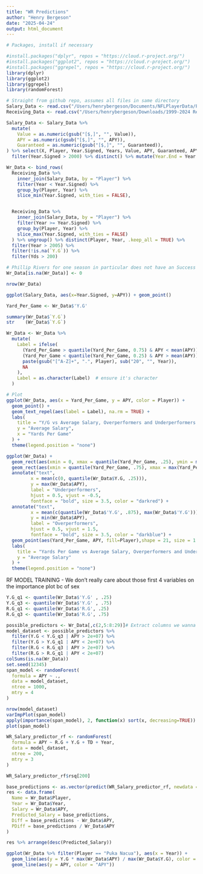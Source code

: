 ```yaml
---
title: "WR Predictions"
author: "Henry Bergeson"
date: "2025-04-24"
output: html_document
---
```


```r
# Packages, install if necessary

#install.packages("dplyr", repos = "https://cloud.r-project.org/")
#install.packages("ggplot2", repos = "https://cloud.r-project.org/")
#install.packages("ggrepel", repos = "https://cloud.r-project.org/")
library(dplyr)
library(ggplot2)
library(ggrepel)
library(randomForest)

# Straight from github repo, assumes all files in same directory
Salary_Data <- read.csv("/Users/henrybergeson/Documents/NFLPlayerData/Player Salary WR.csv")
Receiving_Data <- read.csv("/Users/henrybergeson/Downloads/1999-2024 Receiving Data.csv")
```


```r
Salary_Data <- Salary_Data %>% 
  mutate(
    Value = as.numeric(gsub("[$,]", "", Value)),
    APY = as.numeric(gsub("[$,]", "", APY)),
    Guaranteed = as.numeric(gsub("[$,]", "", Guaranteed)),
) %>% select(X, Player, Year.Signed, Years, Value, APY, Guaranteed, APY.as...Of.Cap.At.Signing) %>%
  filter(Year.Signed > 2000) %>% distinct() %>% mutate(Year.End = Year.Signed + Years)

Wr_Data <- bind_rows(
  Receiving_Data %>%
    inner_join(Salary_Data, by = "Player") %>%
    filter(Year < Year.Signed) %>%
    group_by(Player, Year) %>%
    slice_min(Year.Signed, with_ties = FALSE),


  Receiving_Data %>%
    inner_join(Salary_Data, by = "Player") %>%
    filter(Year >= Year.Signed) %>%
    group_by(Player, Year) %>%
    slice_max(Year.Signed, with_ties = FALSE)
  ) %>% ungroup() %>% distinct(Player, Year, .keep_all = TRUE) %>%
  filter(Year > 2005) %>%
  filter(!is.na(`Y.G`)) %>%
  filter(Yds > 200)

# Phillip Rivers for one season in particular does not have an Success rate for some fucking reason
Wr_Data[is.na(Wr_Data)] <- 0

nrow(Wr_Data)
```

```r
ggplot(Salary_Data, aes(x=Year.Signed, y=APY)) + geom_point() 
```

```r

Yard_Per_Game <- Wr_Data$'Y.G'

summary(Wr_Data$`Y.G`)
str    (Wr_Data$`Y.G`)

Wr_Data <- Wr_Data %>%
  mutate(
    Label = ifelse(
      (Yard_Per_Game > quantile(Yard_Per_Game, 0.75) & APY < mean(APY)) |
      (Yard_Per_Game < quantile(Yard_Per_Game, 0.25) & APY > mean(APY)),
      paste(gsub("[^A-Z]+", ".", Player), sub("20", "", Year)),
      NA
    ),
    Label = as.character(Label)  # ensure it's character
  )

# Plot
ggplot(Wr_Data, aes(x = Yard_Per_Game, y = APY, color = Player)) +
  geom_point() +
  geom_text_repel(aes(label = Label), na.rm = TRUE) +
  labs(
    title = "Y/G vs Average Salary, Overperformers and Underperformers labeled",
    y = "Average Salary",
    x = "Yards Per Game"
  ) +
  theme(legend.position = "none")
```

```r
ggplot(Wr_Data) +
  geom_rect(aes(xmin = 0, xmax = quantile(Yard_Per_Game, .25), ymin = mean(APY), ymax = max(APY)), fill = 'lightcoral', alpha=.002, color = 'black', size=.01) +
  geom_rect(aes(xmin = quantile(Yard_Per_Game, .75), xmax = max(Yard_Per_Game), ymin = min(APY), ymax = mean(APY)), fill = 'skyblue', alpha=.005, color = 'black', size = .01) +
  annotate("text", 
         x = mean(c(0, quantile(Wr_Data$Y.G, .25))), 
         y = max(Wr_Data$APY), 
         label = "Underperformers", 
         hjust = 0.5, vjust = -0.5,
         fontface = "bold", size = 3.5, color = "darkred") +
  annotate("text", 
         x = mean(c(quantile(Wr_Data$'Y.G', .875), max(Wr_Data$'Y.G'))), 
         y = min(Wr_Data$APY), 
         label = "Overperformers", 
         hjust = 0.5, vjust = 1.5,
         fontface = "bold", size = 3.5, color = "darkblue") + 
  geom_point(aes(Yard_Per_Game, APY, fill=Player),shape = 21, size = 1.75, color = "black", stroke = 0.4) +
  labs(
    title = "Yards Per Game vs Average Salary, Overperformers and Underperformers labeled",
    y = "Average Salary"
  ) +
  theme(legend.position = "none")
```


RF MODEL TRAINING
- We don't really care about those first 4 variables on the importance plot bc of sex
```r
Y.G_q1 <- quantile(Wr_Data$'Y.G' , .25)
Y.G_q3 <- quantile(Wr_Data$'Y.G' , .75)
R.G_q1 <- quantile(Wr_Data$'R.G', .25)
R.G_q3 <- quantile(Wr_Data$'R.G', .75)

possible_predictors <- Wr_Data[,c(2,5:8:29)]# Extract columns we wanna use
model_dataset <- possible_predictors %>%
  filter(Y.G < Y.G_q3 | APY > 2e+07) %>%
  filter(Y.G > Y.G_q1 | APY < 2e+07) %>%
  filter(R.G < R.G_q3 | APY > 2e+07) %>%
  filter(R.G > R.G_q1 | APY < 2e+07)
colSums(is.na(Wr_Data))
set.seed(12345)
span_model <- randomForest(
  formula = APY ~ .,
  data = model_dataset,
  ntree = 1000,
  mtry = 4
)

nrow(model_dataset)
varImpPlot(span_model)
apply(importance(span_model), 2, function(x) sort(x, decreasing=TRUE))
plot(span_model)
```

```r
WR_Salary_predictor_rf <- randomForest(
  formula = APY ~ R.G + Y.G + TD + Year,
  data = model_dataset,
  ntree = 200,
  mtry = 3
)

WR_Salary_predictor_rf$rsq[200]
```

```r
base_predictions <- as.vector(predict(WR_Salary_predictor_rf, newdata = Wr_Data))
res <- data.frame(
  Name = Wr_Data$Player,
  Year = Wr_Data$Year,
  Salary = Wr_Data$APY,
  Predicted_Salary = base_predictions,
  Diff = base_predictions - Wr_Data$APY,
  PDiff = base_predictions / Wr_Data$APY
)

res %>% arrange(desc(Predicted_Salary))
```

```r
ggplot(Wr_Data %>% filter(Player == "Puka Nacua"), aes(x = Year)) + 
  geom_line(aes(y = Y.G * max(Wr_Data$APY) / max(Wr_Data$Y.G), color = "Y.G")) +
  geom_line(aes(y = APY, color = "APY"))
```
